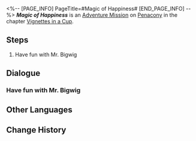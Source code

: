 <%-- [PAGE_INFO]
PageTitle=#Magic of Happiness#
[END_PAGE_INFO] --%>
{{Stub|Dialogue.}}
{{Mission Infobox
|id            = 8021122
|title         = 
|image         = <!--Mission Magic of Happiness.png-->
|type          = Adventure
|event_name    = 
|chapter       = Vignettes in a Cup
|requirements  = 
|summary       = <!--official mission summary from Fate's Atlas-->
|characters    = Trailblazer
|startLocation = [[Penacony]] - [[<!--starting area-->]]
|world         = Penacony
|area          = <!--starting area-->
|prev          = 
|next          = 
|rewards       = 
}}
'''''Magic of Happiness''''' is an [[Adventure Mission]] on [[Penacony]] in the chapter [[Vignettes in a Cup]].

==Steps==
# Have fun with Mr. Bigwig

<!--
==Gameplay Notes==

--><!--
==Trial Character==

-->
==Dialogue==
{{Stub Dialogue}}
===Have fun with Mr. Bigwig===
{{Mission Description|type=adventure|location=<!--to be added-->|You've entered Mr. Bigwig's Emoscape. Have some fun together.}}
{{Dialogue Start}}
:{{tx}}
{{Dialogue End}}

==Other Languages==
{{Other Languages
|en   = Magic of Happiness
|zhs  = 变幸福的魔法
|zht  = 變幸福的魔法
|ja   = 幸せになる魔法
|ko   = 행복해지는 마법
|es   = La magia de la felicidad
|fr   = La magie du bonheur
|ru   = Волшебство счастья
|th   = เวทมนตร์เสกความสุข
|vi   = Phép Thuật Hạnh Phúc
|de   = Magie des Glücklichseins
|id   = Sihir Jadi Bahagia
|pt   = Magia da Felicidade
}}

==Change History==
{{Change History|2.1}}
